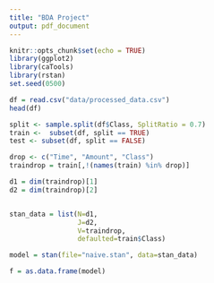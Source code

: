```yaml
---
title: "BDA Project"
output: pdf_document
---
```


```r
knitr::opts_chunk$set(echo = TRUE)
library(ggplot2)
library(caTools)
library(rstan)
set.seed(0500)
```

```r
df = read.csv("data/processed_data.csv")
head(df)
```

```r
split <- sample.split(df$Class, SplitRatio = 0.7)
train <-  subset(df, split == TRUE)
test <- subset(df, split == FALSE)

drop <- c("Time", "Amount", "Class")
traindrop = train[,!(names(train) %in% drop)]
```

```r
d1 = dim(traindrop)[1]
d2 = dim(traindrop)[2]


stan_data = list(N=d1,
                 J=d2,
                 V=traindrop,
                 defaulted=train$Class)

model = stan(file="naive.stan", data=stan_data)
```


```r
f = as.data.frame(model)
```